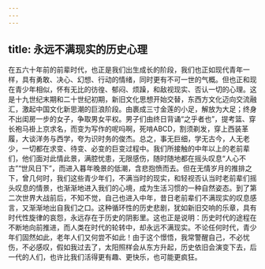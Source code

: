 ```yaml
---
---
---
```

title: 永远不满现实的历史心理
---




在五六十年前的前辈时代，也正是我们出生成长的阶段，我们也正如现代青年一样，具有勇敢、决心、幻想、行动的情绪，同时更有不可一世的气概。但也正和现在青少年相似，怀有无比的彷徨、郁闷、烦躁，和敌视现实、否认一切的心理。这是十九世纪末期和二十世纪初期，新旧文化思想开始交替，东西方文化迈向交流融汇，激起中国文化新思潮的巨浪阶段。由裹成三寸金莲的小足，解放为大足；终身不出闺房一步的女子，争取男女平权。男子们由终日背诵“之乎者也”，提考篮、穿长袍马褂上京求名，而变为写作的呢吗啊，死啃ABCD，割须剃发，穿上西装革履，大谈洋务与西学，夸为识时务的俊杰。总之，事无巨细，学无古今，人无老少，一切都在求变、待变、必变的巨变过程中。我们所接触的中年以上的老前辈们，他们面对此情此景，满腔忧患，无限感伤，随时随地都在摇头叹息“人心不古”“世风日下”，而进入暮年晚景的低潮，含悲抱愤而去。但在无情岁月的推排之下，曾几何时，我们这些青少年们，不满当时的现实，和轻视否认当时老前辈们摇头叹息的情景，也渐渐地进入我们的心境，成为生活习惯的一种自然姿态。到了第二次世界大战前后，不知不觉，自己也进入中年，昔日老前辈们不满现实的叹息感言，又渐渐地出自我们之口。这种循环性的历史悲剧，犹如新旧交响的乐章，具有时代性旋律的哀怨，永远存在于历史的阴影里。这也正是说明：历史时代的途程在不断地向前推进，而人类在时代的轮转中，却永远不满现实。不论任何时代，青少年们固然如此，老年人们又何尝不如此！由于这个憬悟，我常警醒自己，不必忧伤，不必感叹，假如我过去了，太阳照样会从东方升起，历史依旧会演变下去，后一代的人们，也许比我们活得更有趣、更快乐，也可能更疯狂。